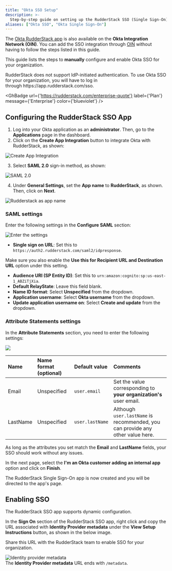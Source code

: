 ```yaml
---
title: "Okta SSO Setup"
description: >-
  Step-by-step guide on setting up the RudderStack SSO (Single Sign-On) feature with Okta.
aliases: ["Okta SSO", "Okta Single Sign-On"]
---
```


<div class="successBlock">
The <a href="https://www.okta.com/integrations/rudderstack/">Okta RudderStack app</a> is also available on the <strong>Okta Integration Network (OIN)</strong>. You can add the SSO integration through <a href="https://www.okta.com/integrations/rudderstack/">OIN</a> without having to follow the steps listed in this guide.
</div>

This guide lists the steps to **manually** configure and enable Okta SSO for your organization.

<div class="infoBlock">
RudderStack does not support IdP-initiated authentication. To use Okta SSO for your organization, you will have to log in through https://app.rudderstack.com/sso.
</div>

<GhBadge
  url={'https://rudderstack.com/enterprise-quote'}
  label={'Plan'}
  message={'Enterprise'}
  color={'blueviolet'}
/>

## Configuring the RudderStack SSO App

1. Log into your Okta application as an **administrator**. Then, go to the **Applications** page in the dashboard.
2. Click on the **Create App Integration** button to integrate Okta with RudderStack, as shown:

<img src="../../assets/user-guides/okta-sso-1.png" alt="Create App Integration" />

3. Select **SAML 2.0** sign-in method, as shown:

<img src="../../assets/user-guides/okta-sso-2.png" alt="SAML 2.0" />

4. Under **General Settings**, set the **App name** to **RudderStack**, as shown. Then, click on **Next**.

<img src="../../assets/user-guides/okta-sso-3.png" alt="Rudderstack as app name" />

### SAML settings

Enter the following settings in the **Configure SAML** section:

<img src="../../assets/user-guides/okta-sso-4.png" alt="Enter the settings" />

- **Single sign on URL**: Set this to `https://auth2.rudderstack.com/saml2/idpresponse`. 

<div class="infoBlock">
Make sure you also enable the <strong>Use this for Recipient URL and Destination URL</strong> option under this setting.
</div>

- **Audience URI (SP Entity ID)**: Set this to `urn:amazon:cognito:sp:us-east-1_ABZiTjXia`.
- **Default RelayState**: Leave this field blank.
- **Name ID format**: Select **Unspecified** from the dropdown.
- **Application username**: Select **Okta username** from the dropdown.
- **Update application username on**: Select **Create and update** from the dropdown.

### Attribute Statements settings

In the **Attribute Statements** section, you need to enter the following settings:

<img src="../../assets/user-guides/okta-sso-5.png" />

| Name              | Name format (optional) | Default value            | Comments |
| :---------------- | :----------------------- | :--------------- | :-----|
| Email         | Unspecified              | `user.email` | Set the value corresponding to **your organization's** user email. |
| LastName          | Unspecified              | `user.lastName`  |  Although `user.lastName` is recommended, you can provide any other value here. | 

<div class="infoBlock">
As long as the attributes you set match the <strong>Email</strong> and <strong>LastName</strong> fields, your SSO should work without any issues.
</div>

In the next page, select the **I'm an Okta customer adding an internal app** option and click on **Finish**.

The RudderStack Single Sign-On app is now created and you will be directed to the app's page.

## Enabling SSO

The RudderStack SSO app supports dynamic configuration. 

In the **Sign On** section of the RudderStack SSO app, right click and copy the URL associated with **Identity Provider metadata** under the **View Setup Instructions** button, as shown in the below image. 

Share this URL with the RudderStack team to enable SSO for your organization.

<img src="../../assets/user-guides/okta-sso-6.png" alt="Identity provider metadata" />

<div class="infoBlock">
The <strong>Identity Provider metadata</strong> URL ends with <code class="inline-code">/metadata</code>.
</div>


